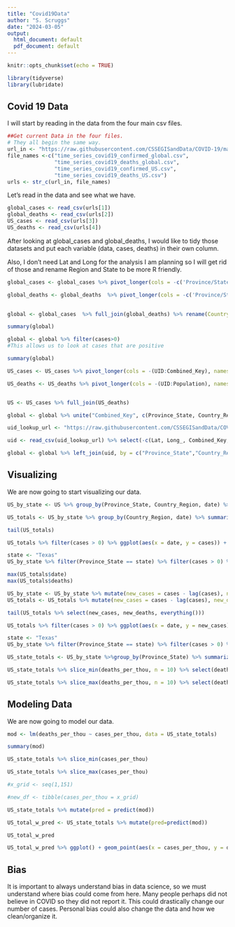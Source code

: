 ```yaml
---
title: "Covid19Data"
author: "S. Scruggs"
date: "2024-03-05"
output:
  html_document: default
  pdf_document: default
---
```



 
```r
knitr::opts_chunk$set(echo = TRUE)
```

```r
library(tidyverse)
library(lubridate)
```
## Covid 19 Data

I will start by reading in the data from the four main csv files. 
```r
##Get current Data in the four files. 
# They all begin the same way. 
url_in <- "https://raw.githubusercontent.com/CSSEGISandData/COVID-19/master/csse_covid_19_data/csse_covid_19_time_series/"
file_names <-c("time_series_covid19_confirmed_global.csv", 
               "time_series_covid19_deaths_global.csv", 
               "time_series_covid19_confirmed_US.csv", 
               "time_series_covid19_deaths_US.csv")
urls <- str_c(url_in, file_names)
```


Let's read in the data and see what we have.

```r
global_cases <- read_csv(urls[1])
global_deaths <- read_csv(urls[2])
US_cases <- read_csv(urls[3])
US_deaths <- read_csv(urls[4])
```


After looking at global_cases and global_deaths, I would like to tidy those datasets and put each variable (data, cases, deaths) in their own column. 

Also, I don't need Lat and Long for the analysis I am planning so I will get rid of those and rename Region and State to be more R friendly.

```r
global_cases <- global_cases %>% pivot_longer(cols = -c('Province/State','Country/Region',Lat, Long),names_to = "date", values_to = "cases") %>% select(-c(Lat,Long))

global_deaths <- global_deaths  %>% pivot_longer(cols = -c('Province/State', 'Country/Region',Lat, Long),names_to = "date", values_to = "deaths") %>% select(-c(Lat,Long))
  

global <- global_cases  %>% full_join(global_deaths) %>% rename(Country_Region = 'Country/Region', Province_State = 'Province/State') %>% mutate (date = mdy(date))

summary(global)

global <- global %>% filter(cases>0)
#This allows us to look at cases that are positive

summary(global)

US_cases <- US_cases %>% pivot_longer(cols = -(UID:Combined_Key), names_to = "date", values_to = "cases") %>% select(Admin2:cases) %>% mutate(date = mdy(date)) %>% select(-c(Lat,Long_)) 

US_deaths <- US_deaths %>% pivot_longer(cols = -(UID:Population), names_to = 'date', values_to = 'deaths') %>% select(Admin2:deaths) %>% mutate(date = mdy(date)) %>% select(-c(Lat,Long_))


US <- US_cases %>% full_join(US_deaths)

global <- global %>% unite("Combined_Key", c(Province_State, Country_Region), sep = ", ", na.rm = TRUE, remove = FALSE)

uid_lookup_url <- "https://raw.githubusercontent.com/CSSEGISandData/COVID-19/master/csse_covid_19_data/UID_ISO_FIPS_LookUp_Table.csv"

uid <- read_csv(uid_lookup_url) %>% select(-c(Lat, Long_, Combined_Key, code3, iso2, iso3, Admin2))

global <- global %>% left_join(uid, by = c("Province_State","Country_Region")) %>% select(-c(UID,FIPS)) %>% select(Province_State,Country_Region, date, cases, deaths, Population, Combined_Key)


```

## Visualizing
We are now going to start visualizing our data. 


```r
US_by_state <- US %>% group_by(Province_State, Country_Region, date) %>% summarize(cases = sum(cases), deaths = sum (deaths) , Population = sum (Population)) %>% mutate(deaths_per_mill = deaths *1000000 / Population) %>% select(Province_State, Country_Region, date, cases, deaths, deaths_per_mill, Population) %>% ungroup()

US_totals <- US_by_state %>% group_by(Country_Region, date) %>% summarize(cases = sum(cases), deaths = sum(deaths), Population = sum(Population)) %>% mutate(deaths_per_mill = deaths *1000000 / Population) %>% select(Country_Region, date, cases, deaths, deaths_per_mill, Population) %>% ungroup()

tail(US_totals)

US_totals %>% filter(cases > 0) %>% ggplot(aes(x = date, y = cases)) + geom_line(aes(color = "cases")) + geom_point(aes(color = "cases")) + geom_line(aes(y = deaths, color = "deaths")) + geom_point(aes(y= deaths, color = "deaths")) + scale_y_log10() + theme(legend.position = "bottom", axis.text.x = element_text(angle = 90)) + labs(title = "COVID19 in US", y = NULL)

state <- "Texas" 
US_by_state %>% filter(Province_State == state) %>% filter(cases > 0) %>% ggplot(aes(x = date, y = cases)) + geom_line(aes(color = "cases")) + geom_point(aes(color = "cases"))+ geom_line(aes(y=deaths, color = "deaths")) + geom_point(aes(y= deaths, color = "deaths")) + scale_y_log10() + theme(legend.position = "bottom", axis.text.x = element_text(angle = 90)) + labs(title = str_c("COVID19 in ", state), y = NULL)

max(US_totals$date)
max(US_totals$deaths)


```

```r
US_by_state <- US_by_state %>% mutate(new_cases = cases - lag(cases), new_deaths = deaths - lag(deaths))
US_totals <- US_totals %>% mutate(new_cases = cases - lag(cases), new_deaths = deaths - lag(deaths))

tail(US_totals %>% select(new_cases, new_deaths, everything()))

US_totals %>% filter(cases > 0) %>% ggplot(aes(x = date, y = new_cases)) + geom_line(aes(color = "new_cases")) + geom_point(aes(color = "new_cases")) + geom_line(aes(y = new_deaths, color = "new_deaths")) + geom_point(aes(y= new_deaths, color = "new_deaths")) + scale_y_log10() + theme(legend.position = "bottom", axis.text.x = element_text(angle = 90)) + labs(title = "COVID19 in US", y = NULL)

state <- "Texas" 
US_by_state %>% filter(Province_State == state) %>% filter(cases > 0) %>% ggplot(aes(x = date, y = new_cases)) + geom_line(aes(color = "new_cases")) + geom_point(aes(color = "new_cases"))+ geom_line(aes(y=new_deaths, color = "new_deaths")) + geom_point(aes(y= new_deaths, color = "new_deaths")) + scale_y_log10() + theme(legend.position = "bottom", axis.text.x = element_text(angle = 90)) + labs(title = str_c("COVID19 in ", state), y = NULL)

US_state_totals <- US_by_state %>%group_by(Province_State) %>% summarize(deaths = max(deaths), cases = max(cases), population = max(Population), cases_per_thou = 1000* cases / population, deaths_per_thou = 1000* deaths / population) %>% filter(cases > 0, population > 0)

US_state_totals %>% slice_min(deaths_per_thou, n = 10) %>% select(deaths_per_thou, cases_per_thou, everything())

US_state_totals %>% slice_max(deaths_per_thou, n = 10) %>% select(deaths_per_thou, cases_per_thou, everything())


```
## Modeling Data


We are now going to model our data.

```r
mod <- lm(deaths_per_thou ~ cases_per_thou, data = US_state_totals)

summary(mod)

US_state_totals %>% slice_min(cases_per_thou)

US_state_totals %>% slice_max(cases_per_thou)

#x_grid <- seq(1,151)

#new_df <- tibble(cases_per_thou = x_grid)

US_state_totals %>% mutate(pred = predict(mod))

US_total_w_pred <- US_state_totals %>% mutate(pred=predict(mod))

US_total_w_pred

US_total_w_pred %>% ggplot() + geom_point(aes(x = cases_per_thou, y = deaths_per_thou), color = "blue")+ geom_point(aes(x = cases_per_thou, y = pred), color= "red")


```

## Bias

It is important to always understand bias in data science, so we must understand where bias could come from here. Many people perhaps did not believe in COVID so they did not report it. This could drastically change our number of cases. Personal bias could also change the data and how we clean/organize it. 